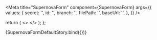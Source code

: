 

<Meta
  title="SupernovaForm"
  component={SupernovaForm}
  args={{
    values: {
      secret: '',
      id: '',
      branch: '',
      filePath: '',
      baseUrl: '',
    },
  }}
/>

<ArgsTable of={SupernovaForm} />

  return (
    <>
      <SupernovaForm values={args.values} />
    </>
  );
};

<Canvas>
  <Story name="Default">{SupernovaFormDefaultStory.bind({})}</Story>
</Canvas>
